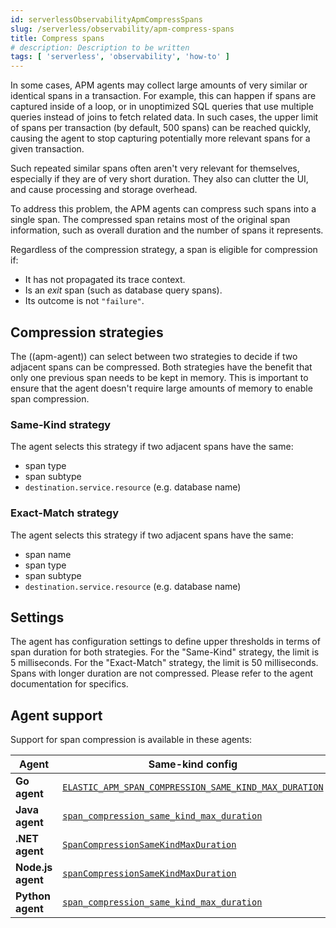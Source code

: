 ```yaml
---
id: serverlessObservabilityApmCompressSpans
slug: /serverless/observability/apm-compress-spans
title: Compress spans
# description: Description to be written
tags: [ 'serverless', 'observability', 'how-to' ]
---
```



<div id="span-compression"></div>

In some cases, APM agents may collect large amounts of very similar or identical spans in a transaction.
For example, this can happen if spans are captured inside of a loop, or in unoptimized SQL queries that use multiple queries instead of joins to fetch related data.
In such cases, the upper limit of spans per transaction (by default, 500 spans) can be reached quickly, causing the agent to stop capturing potentially more relevant spans for a given transaction.

Such repeated similar spans often aren't very relevant for themselves, especially if they are of very short duration.
They also can clutter the UI, and cause processing and storage overhead.

To address this problem, the APM agents can compress such spans into a single span.
The compressed span retains most of the original span information, such as overall duration and the number of spans it represents.

Regardless of the compression strategy, a span is eligible for compression if:

- It has not propagated its trace context.
- Is an _exit_ span (such as database query spans).
- Its outcome is not `"failure"`.

<div id="span-compression-strategy"></div>

## Compression strategies

The ((apm-agent)) can select between two strategies to decide if two adjacent spans can be compressed.
Both strategies have the benefit that only one previous span needs to be kept in memory.
This is important to ensure that the agent doesn't require large amounts of memory to enable span compression.

<div id="span-compression-same"></div>

### Same-Kind strategy

The agent selects this strategy if two adjacent spans have the same:

 * span type
 * span subtype
 * `destination.service.resource` (e.g. database name)

<div id="span-compression-exact"></div>

### Exact-Match strategy

The agent selects this strategy if two adjacent spans have the same:

 * span name
 * span type
 * span subtype
 * `destination.service.resource` (e.g. database name)

<div id="span-compression-settings"></div>

## Settings

The agent has configuration settings to define upper thresholds in terms of span duration for both strategies.
For the "Same-Kind" strategy, the limit is 5 milliseconds. For the "Exact-Match" strategy, the limit is 50 milliseconds.
Spans with longer duration are not compressed. Please refer to the agent documentation for specifics.

<div id="span-compression-support"></div>

## Agent support

Support for span compression is available in these agents:

| Agent | Same-kind config | Exact-match config |
|---|---|---|
| **Go agent** | [`ELASTIC_APM_SPAN_COMPRESSION_SAME_KIND_MAX_DURATION`]({book['apm-go-ref-v']}/configuration.html#config-span-compression-same-kind-duration) | [`ELASTIC_APM_SPAN_COMPRESSION_EXACT_MATCH_MAX_DURATION`]({book['apm-go-ref-v']}/configuration.html#config-span-compression-exact-match-duration) |
| **Java agent** | [`span_compression_same_kind_max_duration`]({book['apm-java-ref-v']}/config-huge-traces.html#config-span-compression-same-kind-max-duration) | [`span_compression_exact_match_max_duration`]({book['apm-java-ref-v']}/config-huge-traces.html#config-span-compression-exact-match-max-duration) |
| **.NET agent** | [`SpanCompressionSameKindMaxDuration`]({book['apm-dotnet-ref-v']}/config-core.html#config-span-compression-same-kind-max-duration) | [`SpanCompressionExactMatchMaxDuration`]({book['apm-dotnet-ref-v']}/config-core.html#config-span-compression-exact-match-max-duration) |
| **Node.js agent** | [`spanCompressionSameKindMaxDuration`]({book['apm-node-ref-v']}/configuration.html#span-compression-same-kind-max-duration) | [`spanCompressionExactMatchMaxDuration`]({book['apm-node-ref-v']}/configuration.html#span-compression-exact-match-max-duration) |
| **Python agent** | [`span_compression_same_kind_max_duration`]({book['apm-py-ref-v']}/configuration.html#config-span-compression-same-kind-max-duration) | [`span_compression_exact_match_max_duration`]({book['apm-py-ref-v']}/configuration.html#config-span-compression-exact-match-max_duration) |
